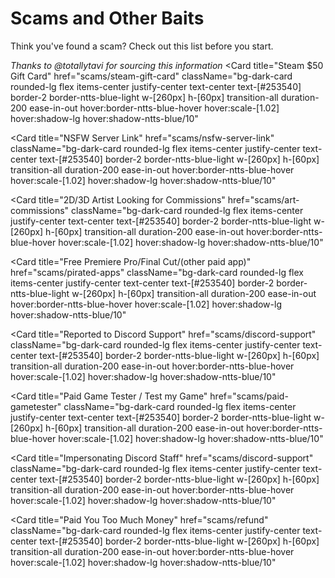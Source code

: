# Scams and Other Baits


Think you've found a scam? Check out this list before you start.

*Thanks to @totallytavi for sourcing this information*
<Cards>
  <Card
    title="Steam $50 Gift Card"
    href="scams/steam-gift-card"
    className="bg-dark-card rounded-lg flex items-center justify-center text-center text-[#253540] border-2 border-ntts-blue-light w-[260px] h-[60px] transition-all duration-200 ease-in-out hover:border-ntts-blue-hover hover:scale-[1.02] hover:shadow-lg hover:shadow-ntts-blue/10"
  ></Card>
  <Card
    title="NSFW Server Link"
    href="scams/nsfw-server-link"
    className="bg-dark-card rounded-lg flex items-center justify-center text-center text-[#253540] border-2 border-ntts-blue-light w-[260px] h-[60px] transition-all duration-200 ease-in-out hover:border-ntts-blue-hover hover:scale-[1.02] hover:shadow-lg hover:shadow-ntts-blue/10"
  ></Card>
  <Card
    title="2D/3D Artist Looking for Commissions"
    href="scams/art-commissions"
    className="bg-dark-card rounded-lg flex items-center justify-center text-center text-[#253540] border-2 border-ntts-blue-light w-[260px] h-[60px] transition-all duration-200 ease-in-out hover:border-ntts-blue-hover hover:scale-[1.02] hover:shadow-lg hover:shadow-ntts-blue/10"
  ></Card>
  <Card
    title="Free Premiere Pro/Final Cut/(other paid app)"
    href="scams/pirated-apps"
    className="bg-dark-card rounded-lg flex items-center justify-center text-center text-[#253540] border-2 border-ntts-blue-light w-[260px] h-[60px] transition-all duration-200 ease-in-out hover:border-ntts-blue-hover hover:scale-[1.02] hover:shadow-lg hover:shadow-ntts-blue/10"
  ></Card>
  <Card
    title="Reported to Discord Support"
    href="scams/discord-support"
    className="bg-dark-card rounded-lg flex items-center justify-center text-center text-[#253540] border-2 border-ntts-blue-light w-[260px] h-[60px] transition-all duration-200 ease-in-out hover:border-ntts-blue-hover hover:scale-[1.02] hover:shadow-lg hover:shadow-ntts-blue/10"
  ></Card>
  <Card
    title="Paid Game Tester / Test my Game"
    href="scams/paid-gametester"
    className="bg-dark-card rounded-lg flex items-center justify-center text-center text-[#253540] border-2 border-ntts-blue-light w-[260px] h-[60px] transition-all duration-200 ease-in-out hover:border-ntts-blue-hover hover:scale-[1.02] hover:shadow-lg hover:shadow-ntts-blue/10"
  ></Card>
  <Card
    title="Impersonating Discord Staff"
    href="scams/discord-support"
    className="bg-dark-card rounded-lg flex items-center justify-center text-center text-[#253540] border-2 border-ntts-blue-light w-[260px] h-[60px] transition-all duration-200 ease-in-out hover:border-ntts-blue-hover hover:scale-[1.02] hover:shadow-lg hover:shadow-ntts-blue/10"
  ></Card>
  <Card
    title="Paid You Too Much Money"
    href="scams/refund"
    className="bg-dark-card rounded-lg flex items-center justify-center text-center text-[#253540] border-2 border-ntts-blue-light w-[260px] h-[60px] transition-all duration-200 ease-in-out hover:border-ntts-blue-hover hover:scale-[1.02] hover:shadow-lg hover:shadow-ntts-blue/10"
  ></Card>
</Cards>
